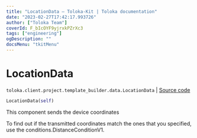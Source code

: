 ```yaml
---
title: "LocationData — Toloka-Kit | Toloka documentation"
date: "2023-02-27T17:42:17.993726"
author: ["Toloka Team"]
coverId: F_bIcOYF9yjrxkPZrXc3
tags: ["engineering"]
ogDescription: ""
docsMenu: "tkitMenu"
---
```


# LocationData
`toloka.client.project.template_builder.data.LocationData` | [Source code](https://github.com/Toloka/toloka-kit/blob/v1.1.4/src/client/project/template_builder/data.py#L73)

```python
LocationData(self)
```

This component sends the device coordinates

To find out if the transmitted coordinates match the ones that you specified, use the conditions.DistanceConditionV1.